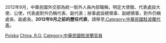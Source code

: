 2012年9月，中華民國外交部為統一駐外人員內部職稱，明定大使館、代表處設大使、公使，代表處對外仍稱代表、副代表；辦事處設總領事、副總領事，對外仍稱處長、副處長。'''2012年9月之前的歷任代表'''，請移至[[:Category:中華民國駐波蘭代表|:Category:中華民國駐波蘭代表]]。

[[Category:中華民國駐歐洲大使|Polska]]
[[Category:駐波蘭大使|China, R.O.]]
[[Category:中華民國駐波蘭官員|Category:中華民國駐波蘭官員]]